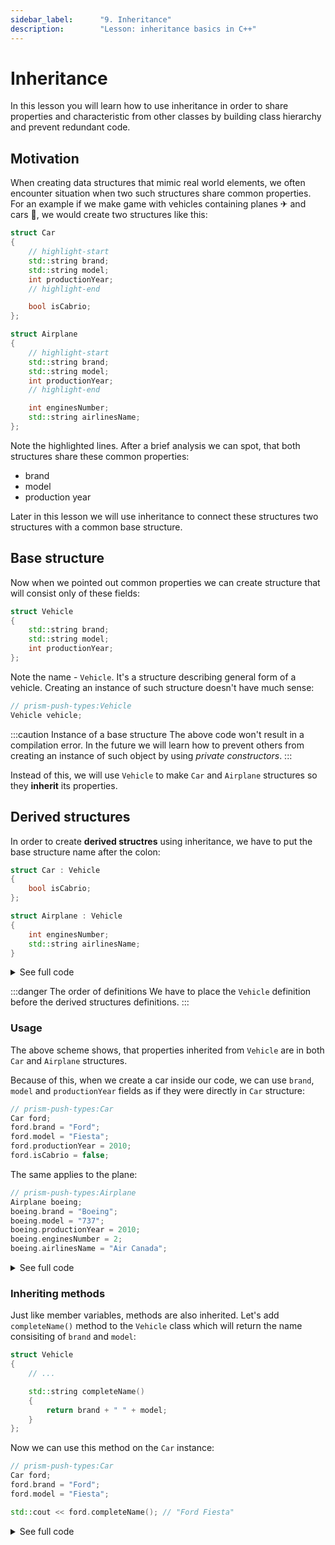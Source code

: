```yaml
---
sidebar_label:		"9. Inheritance"
description:		"Lesson: inheritance basics in C++"
---
```


# Inheritance


<NotFinished/>

In this lesson you will learn how to use inheritance in order to share properties and characteristic from other classes
by building class hierarchy and prevent redundant code. 

## Motivation 

When creating data structures that mimic real world elements, we often encounter situation when two such structures share common properties.
For an example if we make game with vehicles containing planes ✈ and cars 🚗, we would create two structures like this:

```cpp
struct Car
{
    // highlight-start
    std::string brand;
    std::string model;
    int productionYear;
    // highlight-end

    bool isCabrio;
};

struct Airplane
{
    // highlight-start
    std::string brand;
    std::string model;
    int productionYear;
	// highlight-end

    int enginesNumber;
    std::string airlinesName;
};
```

Note the highlighted lines. After a brief analysis we can spot, that both structures share these common properties:

- brand
- model
- production year

Later in this lesson we will use inheritance to connect these structures two structures with a common base structure.

## Base structure

Now when we pointed out common properties we can create structure that will consist only of these fields:

```cpp
struct Vehicle
{
    std::string brand;
    std::string model;
    int productionYear;
};
```

Note the name - `Vehicle`. It's a structure describing general form of a vehicle. Creating an instance of such structure doesn't have much sense: 

```cpp
// prism-push-types:Vehicle
Vehicle vehicle;
```

:::caution Instance of a base structure
The above code won't result in a compilation error. In the future we will learn how to prevent others from creating
an instance of such object by using *private constructors*.
:::

Instead of this, we will use `Vehicle` to make `Car` and `Airplane` structures so they **inherit** its properties.

## Derived structures

In order to create **derived structres** using inheritance, we have to put the base structure name after the colon:

```cpp
struct Car : Vehicle
{
    bool isCabrio;
};

struct Airplane : Vehicle
{
    int enginesNumber;
    std::string airlinesName;
}
```

<details>
    <summary>See full code</summary>
    <div>
        <CustomCodeBlock maxlines={25} resizable>
            <FullCode_DerivedStructs />
        </CustomCodeBlock>
    </div>
</details>

:::danger The order of definitions
We have to place the `Vehicle` definition before the derived structures definitions.
:::

### Usage

<!-- English version of inheritance image needed -->

The above scheme shows, that properties inherited from `Vehicle` are in both `Car` and `Airplane` structures.

Because of this, when we create a car inside our code, we can use `brand`, `model` and `productionYear` fields as if they were directly in `Car` structure:

```cpp
// prism-push-types:Car
Car ford;
ford.brand = "Ford";
ford.model = "Fiesta";
ford.productionYear = 2010;
ford.isCabrio = false;
```

The same applies to the plane:

```cpp showLineNumbers
// prism-push-types:Airplane
Airplane boeing;
boeing.brand = "Boeing";
boeing.model = "737";
boeing.productionYear = 2010;
boeing.enginesNumber = 2;
boeing.airlinesName = "Air Canada";
```

<details>
    <summary>See full code</summary>
    <div>
        <CustomCodeBlock maxlines={25} resizable>
            <FullCode_DerivedStructsUsage />
        </CustomCodeBlock>
    </div>
</details>

### Inheriting methods

Just like member variables, methods are also inherited. Let's add `completeName()` method to the `Vehicle` class which will return the name consisiting of `brand` and `model`:

```cpp
struct Vehicle 
{
    // ... 

    std::string completeName() 
    {
        return brand + " " + model;
    }
};
```

Now we can use this method on the `Car` instance:

```cpp
// prism-push-types:Car
Car ford;
ford.brand = "Ford";
ford.model = "Fiesta";

std::cout << ford.completeName(); // "Ford Fiesta"
```

<details>
    <summary>See full code</summary>
    <div>
        <CustomCodeBlock maxlines={25} resizable>
            <FullCode_DerivedStructsMethods />
        </CustomCodeBlock>
    </div>
</details>